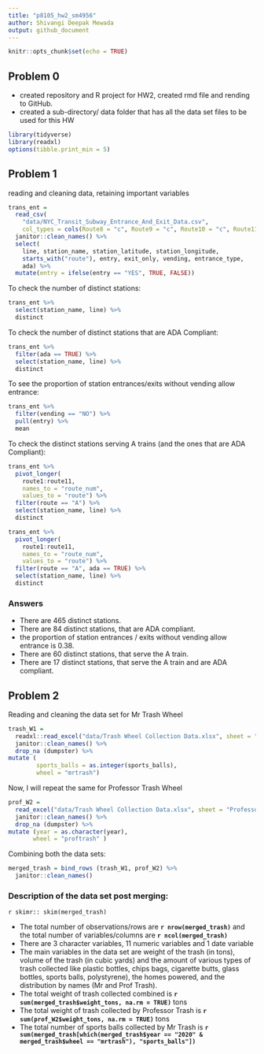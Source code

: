 ```yaml
---
title: "p8105_hw2_sm4956"
author: Shivangi Deepak Mewada
output: github_document
---
```


```r
knitr::opts_chunk$set(echo = TRUE)
```

## Problem 0
* created repository and R project for HW2, created rmd file and rending to GitHub. 
* created a sub-directory/ data folder that has all the data set files to be used for this HW

```r
library(tidyverse)
library(readxl)
options(tibble.print_min = 5)
```

## Problem 1

reading and cleaning data, retaining important variables

```r
trans_ent = 
  read_csv(
    "data/NYC_Transit_Subway_Entrance_And_Exit_Data.csv",
    col_types = cols(Route8 = "c", Route9 = "c", Route10 = "c", Route11 = "c")) %>% 
  janitor::clean_names() %>% 
  select(
    line, station_name, station_latitude, station_longitude, 
    starts_with("route"), entry, exit_only, vending, entrance_type, 
    ada) %>% 
  mutate(entry = ifelse(entry == "YES", TRUE, FALSE))
```

To check the number of distinct stations:

```r
trans_ent %>% 
  select(station_name, line) %>% 
  distinct
```

To check the number of distinct stations that are ADA Compliant:

```r
trans_ent %>% 
  filter(ada == TRUE) %>% 
  select(station_name, line) %>% 
  distinct
```

To see the proportion of station entrances/exits without vending allow entrance:

```r
trans_ent %>% 
  filter(vending == "NO") %>% 
  pull(entry) %>% 
  mean
```

To check the distinct stations serving A trains (and the ones that are ADA Compliant):

```r
trans_ent %>% 
  pivot_longer(
    route1:route11,
    names_to = "route_num",
    values_to = "route") %>% 
  filter(route == "A") %>% 
  select(station_name, line) %>% 
  distinct

trans_ent %>% 
  pivot_longer(
    route1:route11,
    names_to = "route_num",
    values_to = "route") %>% 
  filter(route == "A", ada == TRUE) %>% 
  select(station_name, line) %>% 
  distinct
```

### Answers

* There are 465 distinct stations.
* There are 84 distinct stations, that are ADA compliant.
* the proportion of station entrances / exits without vending allow entrance is 0.38.
* There are 60 distinct stations, that serve the A train.
* There are 17 distinct stations, that serve the A train and are ADA compliant.

## Problem 2

Reading and cleaning the data set for Mr Trash Wheel

```r
trash_W1 = 
  readxl::read_excel("data/Trash Wheel Collection Data.xlsx", sheet = "Mr. Trash Wheel", range = "A2:N549") %>%
  janitor::clean_names() %>%
  drop_na (dumpster) %>%
mutate (
        sports_balls = as.integer(sports_balls),
        wheel = "mrtrash")
```

Now, I will repeat the same for Professor Trash Wheel

```r
prof_W2 = 
  read_excel("data/Trash Wheel Collection Data.xlsx", sheet = "Professor Trash Wheel", range = "A2:M96") %>%
  janitor::clean_names() %>%
  drop_na (dumpster) %>%
mutate (year = as.character(year),
       wheel = "proftrash" )
```

Combining both the data sets:

```r
merged_trash = bind_rows (trash_W1, prof_W2) %>%
  janitor::clean_names()
```

### Description of the data set post merging:

`r skimr:: skim(merged_trash)`

- The total number of observations/rows are **`r nrow(merged_trash)`** and the total number of variables/columns are **`r ncol(merged_trash)`**
- There are 3 character variables, 11 numeric variables and 1 date variable 
- The main variables in the data set are weight of the trash (in tons), volume of the trash (in cubic yards) and the amount of various types of trash collected like plastic bottles, chips bags, cigarette butts, glass bottles, sports balls, polystyrene), the homes powered, and the distribution by names (Mr and Prof Trash).
- The total weight of trash collected combined is **`r sum(merged_trash$weight_tons, na.rm = TRUE)`** tons
- The total weight of trash collected by Professor Trash is **`r sum(prof_W2$weight_tons, na.rm = TRUE)`** tons
- The total number of sports balls collected by Mr Trash is **`r sum(merged_trash[which(merged_trash$year == "2020" & merged_trash$wheel == "mrtrash"), "sports_balls"])`**

